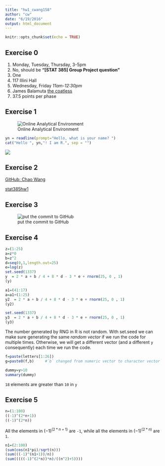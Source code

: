 ```yaml
---
title: "hw1_cwang158"
author: "cw"
date: "6/19/2016"
output: html_document
---
```


```r
knitr::opts_chunk$set(echo = TRUE)
```

## Exercise 0

1. Monday, Tuesday, Thursday, 3-5pm
2. No, should be **"[STAT 385] Group Project question"**
3. One
4. 117 Illini Hall
5. Wednesday, Friday *11am-12:30pm*
6. James Balamuta [the coatless](https://github.com/coatless)
7. 37.5 points per phase

## Exercise 1

![Online Analytical Environment](F:\OneDrive\2016uiuc\STAT 385 Statistics Programming Methods\hw\hw1\ex1.jpg)

```r
yn = readline(prompt="Hello, what is your name? ")
cat("Hello ", yn,"! I am R.", sep = "")
```


![](F:\OneDrive\2016uiuc\STAT 385 Statistics Programming Methods\hw\hw1\ex1_2.jpg)

## Exercise 2

[GitHub: Chao Wang](https://github.com/chaodwang)

[stat385hw1](https://github.com/chaodwang/stat385hw1)

## Exercise 3

![put the commit to GitHub](F:\OneDrive\2016uiuc\STAT 385 Statistics Programming Methods\hw\hw1\ex3.png)

## Exercise 4

```r
z=(1:25)
a=z*0
b=z^2
d=seq(0,1,length.out=25)
e=log(z)
set.seed(1337)                  
y  = 2 * a + b / 4 + 8 * d - 3 * e + rnorm(25, 0 , 1)
(y)
```

```r
a1=(41:17)
a=a1+(1:25)
y2  = 2 * a + b / 4 + 8 * d - 3 * e + rnorm(25, 0 , 1)
(y2)
```

```r
set.seed(1337)                  
y3  = 2 * a + b / 4 + 8 * d - 3 * e + rnorm(25, 0 , 1)
(y3)
```

The number generated by RNG in R is not random. With set.seed we can make sure generating the same *random vector* if we run the code for multiple times. Otherwise, we will get a different vector (and a different `y` consequently) each time we run the code.

```r
f=paste(letters[1:26])
g=paste0(f,b)     #`b` changed from numeric vector to character vector
```

```r
dummy=y>10
summary(dummy)
```

`18` elements are greater than `10` in `y`

## Exercise 5

```r
n=(1:100)
((-1)^(2*n+1))
((-1)^(2*n))
```

All the elements in $(-1)^(2*n+1)$ are `-1`, while all the elements in $(-1)^(2*n)$ are `1`.

```r
n1=(2:100)
(sum(cos(n1*pi)/sqrt(n)))
(sum(((-1)^(n1+1))/n))
(sum(((((-1)^(2*n))*n)/((n^2)+5))))
```

